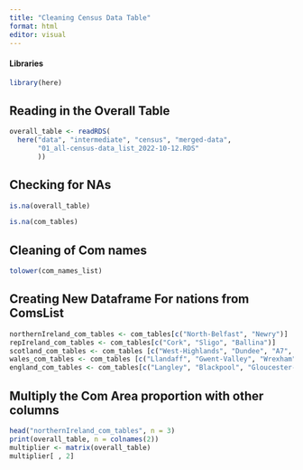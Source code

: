 ```yaml
---
title: "Cleaning Census Data Table"
format: html
editor: visual
---
```


#### Libraries

```r
library(here)
```

## Reading in the Overall Table

```r
overall_table <- readRDS(
  here("data", "intermediate", "census", "merged-data",
       "01_all-census-data_list_2022-10-12.RDS"
       ))

```

## Checking for NAs

```r
is.na(overall_table)

is.na(com_tables)
```

## Cleaning of Com names

```r
tolower(com_names_list)
```

## Creating New Dataframe For nations from ComsList

```r
northernIreland_com_tables <- com_tables[c("North-Belfast", "Newry")]
repIreland_com_tables <- com_tables[c("Cork", "Sligo", "Ballina")]
scotland_com_tables <- com_tables [c("West-Highlands", "Dundee", "A7", "Central-Fife")]
wales_com_tables <- com_tables [c("Llandaff", "Gwent-Valley", "Wrexham", "Cross-Hands", "Haverfordwest", "Llanelli")]
england_com_tables <- com_tables[c("Langley", "Blackpool", "Gloucester-and Forest", "Bradford-sorted", "Leeds", "Scunthorpe", "Liverpool", "Hackney", "Rochdale", "Medway", "Attercliffe-and-Darnall", "sheffield", "Greenwich", "North-Sutton", "Southampton", "Middlesborough", "Selby")]
```

## Multiply the Com Area proportion with other columns

```r
head("northernIreland_com_tables", n = 3)
print(overall_table, n = colnames(2))
multiplier <- matrix(overall_table)
multiplier[ , 2]
```
